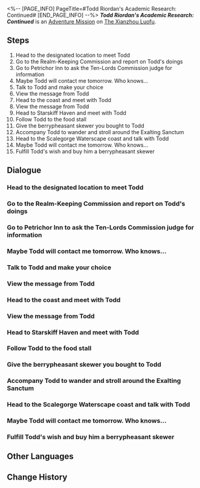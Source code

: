 <%-- [PAGE_INFO]
PageTitle=#Todd Riordan's Academic Research: Continued#
[END_PAGE_INFO] --%>
{{Stub|Dialogue.}}
{{Mission Infobox
|id            = 2020203
|title         = 
|image         = <!--Mission Todd Riordan's Academic Research: Continued.png-->
|type          = Adventure
|event_name    = 
|chapter       = 
|requirements  = Complete [[Adventure Mission]] ''[[Todd Riordan's Academic Research: The Three Draconic Transformations]]'' and wait for the next Daily [[Reset]]
|summary       = Todd tried to recruit you as his student and revealed that he used you to obtain the secret of the Vidyadharas' immortality. After careful consideration, you made your own decision, and Todd's life comes to an end.
|characters    = ???; Bailu; Dahao; Food Stall Owner; Todd; Trailblazer; Xueyi
|startLocation = [[The Xianzhou Luofu]] - [[Central Starskiff Haven]]
|world         = The Xianzhou Luofu
|area          = Central Starskiff Haven
|prev          = Todd Riordan's Academic Research: The Three Draconic Transformations
|next          = 
|rewards       = Traveler's Guide*4; Shredded Notes of Scholar Bernini*1 { text = Shredded Notes of Scholar Bernini }; Credit*30,000
}}
'''''Todd Riordan's Academic Research: Continued''''' is an [[Adventure Mission]] on [[The Xianzhou Luofu]].

==Steps==
# Head to the designated location to meet Todd
# Go to the Realm-Keeping Commission and report on Todd's doings
# Go to Petrichor Inn to ask the Ten-Lords Commission judge for information
# Maybe Todd will contact me tomorrow. Who knows...
# Talk to Todd and make your choice
# View the message from Todd
# Head to the coast and meet with Todd
# View the message from Todd
# Head to Starskiff Haven and meet with Todd
# Follow Todd to the food stall
# Give the berrypheasant skewer you bought to Todd
# Accompany Todd to wander and stroll around the Exalting Sanctum
# Head to the Scalegorge Waterscape coast and talk with Todd
# Maybe Todd will contact me tomorrow. Who knows...
# Fulfill Todd's wish and buy him a berrypheasant skewer

<!--
==Gameplay Notes==

--><!--
==Trial Character==

-->
==Dialogue==
{{Stub Dialogue}}
{{Dialogue Start}}
:{{tx}}
{{Dialogue End}}

===Head to the designated location to meet Todd===
{{Mission Description|type=adventure|location=Central Starskiff Haven|update|Todd sends you a message, eagerly inviting you to share in his joy. But when you arrive, you find out that he actually...}}
{{Dialogue Start}}
:{{tx}}
{{Dialogue End}}

===Go to the Realm-Keeping Commission and report on Todd's doings===
{{Mission Description|type=adventure|location=Exalting Sanctum|update|What Todd had done really disappoints you, not to mention it also breaks Xianzhou's laws. After thinking about it at length, you finally make a difficult decision &mdash; you decide to report Todd to the Realm-Keeping Commission.}}
{{Dialogue Start}}
:{{tx}}
{{Dialogue End}}

===Go to Petrichor Inn to ask the Ten-Lords Commission judge for information===
{{Mission Description|type=adventure|location=Central Starskiff Haven|update|The Realm-Keeping Commission clerk relayed the information you reported to the Ten-Lords Commission. Now the Ten-Lords Commission has sent a judge to Petrichor Inn to arrest Todd. You try to find out about Todd's whereabouts from this beautiful judge.}}
{{Dialogue Start}}
:{{tx}}
{{Dialogue End}}

===Maybe Todd will contact me tomorrow. Who knows...===
{{Mission Description|type=adventure|location=<!--to be added-->|update|Unexpectedly, even the Ten-Lords Commission judge failed to find him. Todd's whereabouts are currently unknown, so you decide to wait for him to contact you...}}
{{Dialogue Start}}
:{{tx}}
{{Dialogue End}}

===Talk to Todd and make your choice===
{{Mission Description|type=adventure|location=Central Starskiff Haven|update|Todd tries his best to invite you to be his student and reveals to you that he used you to obtain the secret of the Vidyadhara's long life. His youthful body confirms this, and he reveals a secret plan to you... But after thinking through the choices, you ultimately make your own decision...}}
{{Dialogue Start}}
:{{tx}}
{{Dialogue End}}

===View the message from Todd===
{{Mission Description|type=adventure|location=<!--to be added-->|update|You finally receive a message from Todd. He's asking you to meet somewhere to talk...}}
{{Dialogue Start}}
:{{tx}}
{{Dialogue End}}

===Head to the coast and meet with Todd===
{{Mission Description|type=adventure|location=Scalegorge Waterscape|update|Following the location Todd mentioned in the message, you decide to go to the coast to see what he is up to.}}
{{Dialogue Start}}
:{{tx}}
{{Dialogue End}}

===View the message from Todd===
{{Mission Description|type=adventure|location=<!--to be added-->|update|You finally receive a message from Todd. He's asking you to meet somewhere to talk...}}
{{Dialogue Start}}
:{{tx}}
{{Dialogue End}}

===Head to Starskiff Haven and meet with Todd===
{{Mission Description|type=adventure|location=Central Starskiff Haven|update|Following the location Todd mentioned in the message, you decide to go to Starskiff Haven to see what he is up to.}}
{{Dialogue Start}}
:{{tx}}
{{Dialogue End}}

===Follow Todd to the food stall===
{{Mission Description|type=adventure|location=Central Starskiff Haven|update|Something unexpected happened to Todd's "long life." He has now turned into a cute little child. No wonder the people from the Ten-Lords Commission couldn't find him. At Todd's request, you decide to go for a walk with him.}}
{{Dialogue Start}}
:{{tx}}
{{Dialogue End}}

===Give the berrypheasant skewer you bought to Todd===
{{Mission Description|type=adventure|location=Central Starskiff Haven|update|Todd tells you about his wish. He just wants to experience the happiness that children deserve. You agree to his childish request to buy a snack.}}
{{Dialogue Start}}
:{{tx}}
{{Dialogue End}}

===Accompany Todd to wander and stroll around the Exalting Sanctum===
{{Mission Description|type=adventure|location=Central Starskiff Haven|update|Before further physical changes occur, Todd just wants to experience the happiness that children deserve. You agree to his request and accompany him around the Exalting Sanctum, but unexpectedly meet some people...}}
{{Dialogue Start}}
:{{tx}}
{{Dialogue End}}

===Head to the Scalegorge Waterscape coast and talk with Todd===
{{Mission Description|type=adventure|location=<!--to be added-->|update|Good times are always fleeting. Todd is with you at the coast, facing the waves of the Lunarescent Depths. He tells you his story. Or rather, it isn't his story, but instead the story of you and him, and of others...}}
{{Dialogue Start}}
:{{tx}}
{{Dialogue End}}

===Maybe Todd will contact me tomorrow. Who knows...===
{{Mission Description|type=adventure|location=<!--to be added-->|update|Your careful behavior makes Todd trust you, and he reveals all his plan to escape from Xianzhou. All you need to do now is to wait for him to contact you...}}
{{Dialogue Start}}
:{{tx}}
{{Dialogue End}}

===Fulfill Todd's wish and buy him a berrypheasant skewer===
{{Mission Description|type=adventure|location=<!--to be added-->|update|Todd tells you about his wish. He just wants to experience the happiness that children deserve. You agree to his childish request to buy a snack.}}
{{Dialogue Start}}
:{{tx}}
{{Dialogue End}}

==Other Languages==
{{Other Languages
|en   = Todd Riordan's Academic Research: Continued
|zhs  = 陶德•雷奥登的学术研究：续
|zht  = 陶德•雷奧登的學術研究：續
|ja   = トッド・ライオットの学術研究：続
|ko   = 토드•리오단의 학술 연구: 계속
|es   = Investigación académica de Todd Riordan: continuación
|fr   = Les recherches de Todd&nbsp;Riordan&nbsp;: Suite
|ru   = Исследование Тодда Риордана: Продолжение
|th   = งานวิจัยของ Todd Riordan: ภาคต่อ
|vi   = Nghiên cứu học thuật của Todd Riordan: Tiếp
|de   = Todd Riordans akademische Forschung: Fortsetzung
|id   = Penelitian Akademis Todd Riordan: Lanjutan
|pt   = Pesquisa Acadêmica de Todd Riordan: Continuação
}}

==Change History==
{{Change History|1.2}}
